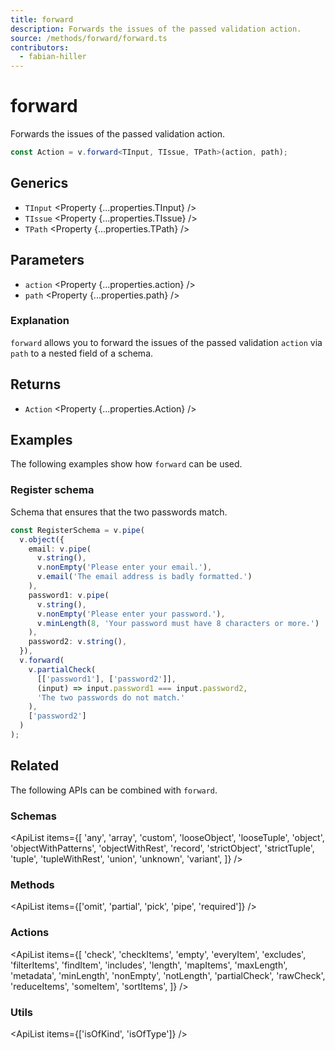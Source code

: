 ```yaml
---
title: forward
description: Forwards the issues of the passed validation action.
source: /methods/forward/forward.ts
contributors:
  - fabian-hiller
---
```



# forward

Forwards the issues of the passed validation action.

```ts
const Action = v.forward<TInput, TIssue, TPath>(action, path);
```

## Generics

- `TInput` <Property {...properties.TInput} />
- `TIssue` <Property {...properties.TIssue} />
- `TPath` <Property {...properties.TPath} />

## Parameters

- `action` <Property {...properties.action} />
- `path` <Property {...properties.path} />

### Explanation

`forward` allows you to forward the issues of the passed validation `action` via `path` to a nested field of a schema.

## Returns

- `Action` <Property {...properties.Action} />

## Examples

The following examples show how `forward` can be used.

### Register schema

Schema that ensures that the two passwords match.

```ts
const RegisterSchema = v.pipe(
  v.object({
    email: v.pipe(
      v.string(),
      v.nonEmpty('Please enter your email.'),
      v.email('The email address is badly formatted.')
    ),
    password1: v.pipe(
      v.string(),
      v.nonEmpty('Please enter your password.'),
      v.minLength(8, 'Your password must have 8 characters or more.')
    ),
    password2: v.string(),
  }),
  v.forward(
    v.partialCheck(
      [['password1'], ['password2']],
      (input) => input.password1 === input.password2,
      'The two passwords do not match.'
    ),
    ['password2']
  )
);
```

## Related

The following APIs can be combined with `forward`.

### Schemas

<ApiList
  items={[
    'any',
    'array',
    'custom',
    'looseObject',
    'looseTuple',
    'object',
    'objectWithPatterns',
    'objectWithRest',
    'record',
    'strictObject',
    'strictTuple',
    'tuple',
    'tupleWithRest',
    'union',
    'unknown',
    'variant',
  ]}
/>

### Methods

<ApiList items={['omit', 'partial', 'pick', 'pipe', 'required']} />

### Actions

<ApiList
  items={[
    'check',
    'checkItems',
    'empty',
    'everyItem',
    'excludes',
    'filterItems',
    'findItem',
    'includes',
    'length',
    'mapItems',
    'maxLength',
    'metadata',
    'minLength',
    'nonEmpty',
    'notLength',
    'partialCheck',
    'rawCheck',
    'reduceItems',
    'someItem',
    'sortItems',
  ]}
/>

### Utils

<ApiList items={['isOfKind', 'isOfType']} />
